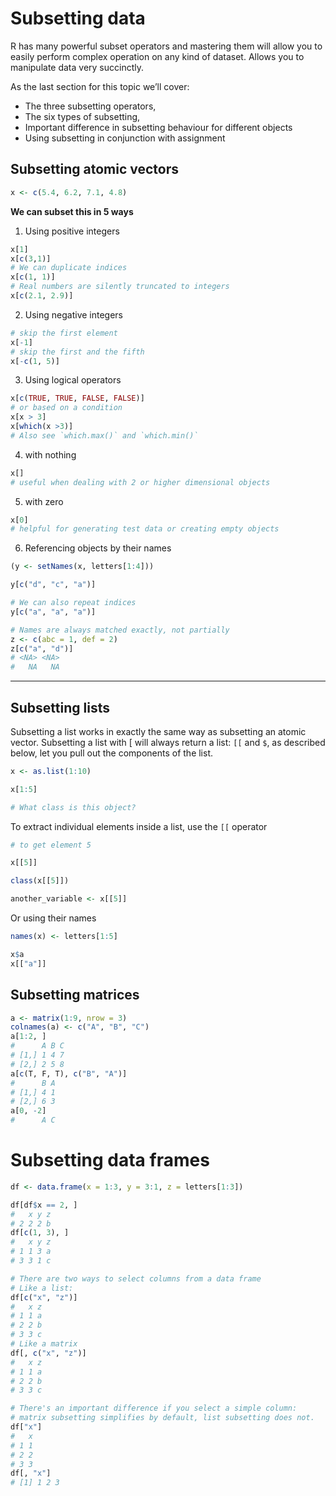 
# Subsetting data

R has many powerful subset operators and mastering them will allow you to easily perform complex operation on any kind of dataset. Allows you to manipulate data very succinctly.

As the last section for this topic we'll cover:

* The three subsetting operators,
* The six types of subsetting,
* Important difference in subsetting behaviour for different objects 
* Using subsetting in conjunction with assignment


## Subsetting atomic vectors

```r
x <- c(5.4, 6.2, 7.1, 4.8)
```

**We can subset this in 5 ways**

1. Using positive integers

```r
x[1]
x[c(3,1)]
# We can duplicate indices
x[c(1, 1)]
# Real numbers are silently truncated to integers
x[c(2.1, 2.9)]
```

2. Using negative integers

```r
# skip the first element
x[-1]
# skip the first and the fifth
x[-c(1, 5)]
```

3. Using logical operators

```r
x[c(TRUE, TRUE, FALSE, FALSE)]
# or based on a condition
x[x > 3]
x[which(x >3)]
# Also see `which.max()` and `which.min()`
```

4. with nothing

```r
x[]
# useful when dealing with 2 or higher dimensional objects
```

5. with zero

```r
x[0]
# helpful for generating test data or creating empty objects
```


6. Referencing objects by their names

```R
(y <- setNames(x, letters[1:4]))

y[c("d", "c", "a")]

# We can also repeat indices
y[c("a", "a", "a")]

# Names are always matched exactly, not partially
z <- c(abc = 1, def = 2)
z[c("a", "d")]
# <NA> <NA> 
#   NA   NA
```

---

## Subsetting lists

Subsetting a list works in exactly the same way as subsetting an atomic vector. Subsetting a list with [ will always return a list: `[[` and `$`, as described below, let you pull out the components of the list.

```R
x <- as.list(1:10)

x[1:5]

# What class is this object?
```

To extract individual elements inside a list, use the `[[` operator

```R
# to get element 5

x[[5]]

class(x[[5]])

another_variable <- x[[5]]

```

Or using their names

```R
names(x) <- letters[1:5]

x$a
x[["a"]]
```

## Subsetting matrices

```R
a <- matrix(1:9, nrow = 3)
colnames(a) <- c("A", "B", "C")
a[1:2, ]
#      A B C
# [1,] 1 4 7
# [2,] 2 5 8
a[c(T, F, T), c("B", "A")]
#      B A
# [1,] 4 1
# [2,] 6 3
a[0, -2]
#      A C
```

# Subsetting data frames

```R
df <- data.frame(x = 1:3, y = 3:1, z = letters[1:3])

df[df$x == 2, ]
#   x y z
# 2 2 2 b
df[c(1, 3), ]
#   x y z
# 1 1 3 a
# 3 3 1 c

# There are two ways to select columns from a data frame
# Like a list:
df[c("x", "z")]
#   x z
# 1 1 a
# 2 2 b
# 3 3 c
# Like a matrix
df[, c("x", "z")]
#   x z
# 1 1 a
# 2 2 b
# 3 3 c

# There's an important difference if you select a simple column:
# matrix subsetting simplifies by default, list subsetting does not.
df["x"]
#   x
# 1 1
# 2 2
# 3 3
df[, "x"]
# [1] 1 2 3
```




